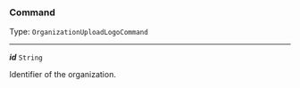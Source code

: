 


### Command

Type: `OrganizationUploadLogoCommand`

---

***id*** `String`

Identifier of the organization.


